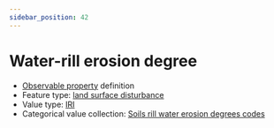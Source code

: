 ```yaml
---
sidebar_position: 42
---
```



# Water-rill erosion degree

- [Observable property](/viewers/dawe-vocabs?uri=https://linked.data.gov.au/def/nrm/5b9b43b7-6d79-4e92-bbbf-f9ec71a9e1d9) definition
- Feature type: [land surface disturbance](http://linked.data.gov.au/def/tern-cv/7e256d28-e686-4b6a-b64a-ac1b1a8f164d)
- Value type: [IRI](https://w3id.org/tern/ontologies/tern/IRI)
- Categorical value collection: [Soils rill water erosion degrees codes](/viewers/dawe-vocabs?uri=https://linked.data.gov.au/def/nrm/c5bb4782-a8c7-4293-b6f0-b53c6c808f5f)

<Example
  protocolModule="plot-soil-description"
  observableProperty="https://linked.data.gov.au/def/nrm/5b9b43b7-6d79-4e92-bbbf-f9ec71a9e1d9"
/>
